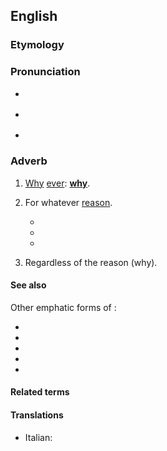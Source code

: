 ==English==

===Etymology===
{{compound|en|why|ever}}

===Pronunciation===
* {{a|US}} {{IPA|en|/waɪˈɛvɚ/|/ʍaɪˈɛvɚ/|qual1=with [[w:Wine–whine merger|''wine''–''whine'' merger]]|qual2=without ''wine''–''whine'' merger}}
* {{audio|en|en-US whyever.ogg|Audio (US)}} {{qualifier|''wine''–''whine'' merged}}
* {{rhymes|en|ɛvə(ɹ)|s=3}}

===Adverb===
{{en-adv|-}}

# {{lb|en|interrogative}} [[why|Why]] [[ever]]: {{non-gloss definition|an emphatic form of}} '''[[why]]'''.
#: {{ux|en|'''Whyever''' would someone do that?}}
# {{lb|en|uncommon}} For whatever [[reason]].
#: {{ux|en|You can use it whenever you want and '''whyever''' you want.}}
#* {{quote-book|en|1918|Wilson Follett|The Modern Novel: A Study of the Purpose and the Meaning of Fiction|page=79|text=Whatever we do, and '''whyever''' we do it, does not every motive originate in self, and does not every act proceed out of the individual's instinct for self-fulfilment ?}}
#* {{quote-book|en|1975|Steven Polgar|Population, Ecology, and Social Evolution|page=74|text='''Whyever''' they began, there was no perceptible wolf at their door.}}
#* {{quote-book|en|2006>David Weber, Linda Evans|Hell's Gate|text="And '''whyever''' they were doing it, they were the ones responsible for what happened to her and all of the rest of my friends in the first place."}}
# {{lb|en|uncommon}} Regardless of the reason (why).
#: {{ux|en|I don't care what you want. '''Whyever''' you're here, please go away.}}

====See also====
Other emphatic forms of '''{{l|en|why|||pos=|tr=}}''':

* {{l|en|why on Earth|||pos=|tr=}}
* {{l|en|why in God's name|||pos=|tr=}}
* {{l|en|why oh why|||pos=|tr=}}
* {{l|en|why in Sam Hill|||pos=|tr=}}
* {{l|en|whysoever|||pos=|tr=}}

====Related terms====
{{col4|en|collapse=0|
|however
|howsoever
|whatever
|whatsoever
|whenever
|whensoever
|wherever
|wheresoever
|whichever
|whoever
|whomever
|whomsoever
|whosoever
|wherever
|wheresoever
|whysoever
}}

====Translations====
{{trans-top|for whatever reason}}
* Italian: {{t|it|perché mai}}
{{trans-mid}}
{{trans-bottom}}